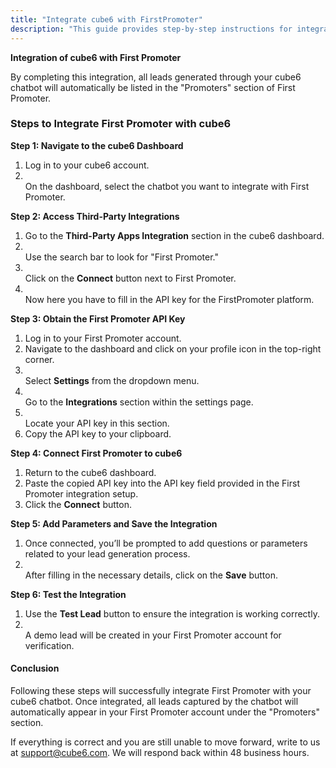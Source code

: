 ```yaml
---
title: "Integrate cube6 with FirstPromoter"
description: "This guide provides step-by-step instructions for integrating cube6 with First Promoter"
---
```


**Integration of cube6 with First Promoter**

By completing this integration, all leads generated through your cube6 chatbot will automatically be listed in the "Promoters" section of First Promoter.

### **Steps to Integrate First Promoter with cube6**

**Step 1: Navigate to the cube6 Dashboard**

1. Log in to your cube6 account.
2. \
   On the dashboard, select the chatbot you want to integrate with First Promoter.

**Step 2: Access Third-Party Integrations**

1. Go to the **Third-Party Apps Integration** section in the cube6 dashboard.
2. \
   Use the search bar to look for "First Promoter."
3. \
   Click on the **Connect** button next to First Promoter.
4. \
   Now here you have to fill in the API key for the FirstPromoter platform.

**Step 3: Obtain the First Promoter API Key**

1. Log in to your First Promoter account.
2. Navigate to the dashboard and click on your profile icon in the top-right corner.
3. \
   Select **Settings** from the dropdown menu.
4. \
   Go to the **Integrations** section within the settings page.
5. \
   Locate your API key in this section.
6. Copy the API key to your clipboard.

**Step 4: Connect First Promoter to cube6**

1. Return to the cube6 dashboard.
2. Paste the copied API key into the API key field provided in the First Promoter integration setup.
3. Click the **Connect** button.

**Step 5: Add Parameters and Save the Integration**

1. Once connected, you’ll be prompted to add questions or parameters related to your lead generation process.
2. \
   After filling in the necessary details, click on the **Save** button.

**Step 6: Test the Integration**

1. Use the **Test Lead** button to ensure the integration is working correctly.
2. \
   A demo lead will be created in your First Promoter account for verification.

#### **Conclusion**

Following these steps will successfully integrate First Promoter with your cube6 chatbot. Once integrated, all leads captured by the chatbot will automatically appear in your First Promoter account under the "Promoters" section.

If everything is correct and you are still unable to move forward, write to us at [support@cube6.com](mailto:support@cube6.com). We will respond back within 48 business hours.